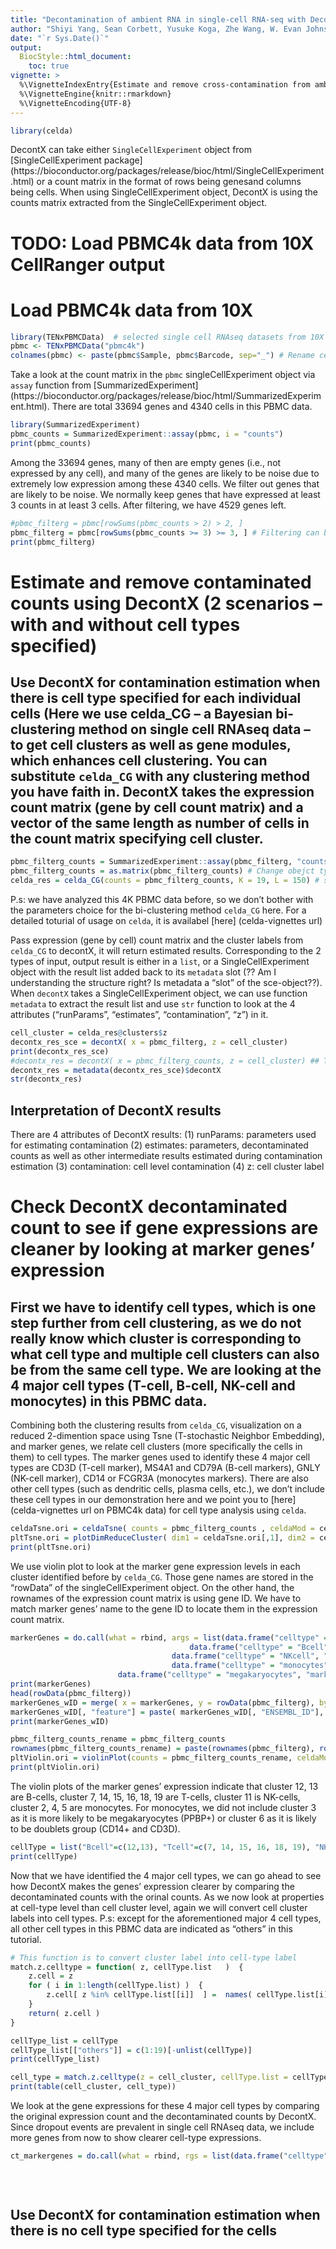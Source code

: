 ```yaml
---
title: "Decontamination of ambient RNA in single-cell RNA-seq with DecontX on 10X PBMC4k data" 
author: "Shiyi Yang, Sean Corbett, Yusuke Koga, Zhe Wang, W. Evan Johnson, Masanao Yajima, Joshua D. Campbell"
date: "`r Sys.Date()`"
output:
  BiocStyle::html_document:
    toc: true
vignette: >
  %\VignetteIndexEntry{Estimate and remove cross-contamination from ambient RNA for scRNA-seq data with DecontX}
  %\VignetteEngine{knitr::rmarkdown}
  %\VignetteEncoding{UTF-8}
---
```



```r
library(celda)
```

DecontX can take either `SingleCellExperiment` object from [SingleCellExperiment package] (https://bioconductor.org/packages/release/bioc/html/SingleCellExperiment.html) or a count matrix in the format of rows being genesand columns being cells. When using SingleCellExperiment object, DecontX is using the counts matrix extracted from the SingleCellExperiment object. 

# TODO: Load PBMC4k data from 10X CellRanger output
# Load PBMC4k data from 10X
```r
library(TENxPBMCData)  # selected single cell RNAseq datasets from 10X Genomics
pbmc <- TENxPBMCData("pbmc4k")
colnames(pbmc) <- paste(pbmc$Sample, pbmc$Barcode, sep="_") # Rename cells
```

Take a look at the count matrix in the `pbmc` singleCellExperiment object via `assay` function from [SummarizedExperiment] (https://bioconductor.org/packages/release/bioc/html/SummarizedExperiment.html). There are total 33694 genes and 4340 cells in this PBMC data.
```r
library(SummarizedExperiment)
pbmc_counts = SummarizedExperiment::assay(pbmc, i = "counts")
print(pbmc_counts)
```

Among the 33694 genes, many of then are empty genes (i.e., not expressed by any cell), and many of the genes are likely to be noise due to extremely low expression among these 4340 cells.
We filter out genes that are likely to be noise. We normally keep genes that have expressed at least 3 counts in at least 3 cells.
After filtering, we have 4529 genes left.
```r
#pbmc_filterg = pbmc[rowSums(pbmc_counts > 2) > 2, ] 
pbmc_filterg = pbmc[rowSums(pbmc_counts >= 3) >= 3, ] # Filtering can be applied directly on SingleCellExperiment object 
print(pbmc_filterg)
```



# Estimate and remove contaminated counts using DecontX (2 scenarios -- with and without cell types specified)
## Use DecontX for contamination estimation when there is cell type specified for each individual cells (Here we use celda_CG -- a Bayesian bi-clustering method on single cell RNAseq data -- to get cell clusters as well as gene modules, which enhances cell clustering. You can substitute `celda_CG` with any clustering method you have faith in. DecontX takes the expression count matrix (gene by cell count matrix) and a vector of the same length as number of cells in the count matrix specifying cell cluster. 
```r
pbmc_filterg_counts = SummarizedExperiment::assay(pbmc_filterg, "counts")
pbmc_filterg_counts = as.matrix(pbmc_filterg_counts) # Change obejct type as basic matrix to pass into celda::celda_CG
celda_res = celda_CG(counts = pbmc_filterg_counts, K = 19, L = 150) # specify number of cell clusters being K=19, number of gnee modules being L=150
```
P.s: we have analyzed this 4K PBMC data before, so we don't bother with the parameters choice for the bi-clustering method `celda_CG` here. For a detailed toturial of usage on `celda`, it is availabel [here] (celda-vignettes url) 



Pass expression (gene by cell) count matrix and the cluster labels from `celda_CG` to decontX, it will return estimated results. Corresponding to the 2 types of input, output result is either in a `list`, or a SingleCellExperiment object with the result list added back to its `metadata` slot (?? Am I understanding the structure right? Is metadata a "slot" of the sce-object??). When `decontX` takes a SingleCellExperiment object, we can use function `metadata` to extract the result list and use `str` function to look at the 4 attributes ("runParams", "estimates", "contamination", "z") in it.
```r
cell_cluster = celda_res@clusters$z 
decontx_res_sce = decontX( x = pbmc_filterg, z = cell_cluster) 
print(decontx_res_sce)
#decontx_res = decontX( x = pbmc_filterg_counts, z = cell_cluster) ## This works too. Difference is that the output is a list rathen than being a SingleCellExperiment object
decontx_res = metadata(decontx_res_sce)$decontX
str(decontx_res)
```


## Interpretation of DecontX results
There are 4 attributes of DecontX results: 
(1) runParams: parameters used for estimating contamination
(2) estimates: parameters, decontaminated counts as well as other intermediate results estimated during contamination estimation
(3) contamination: cell level contamination
(4) z: cell cluster label 


# Check DecontX decontaminated count to see if gene expressions are cleaner by looking at marker genes' expression
## First we have to identify cell types, which is one step further from cell clustering, as we do not really know which cluster is corresponding to what cell type and multiple cell clusters can also be from the same cell type. We are looking at the 4 major cell types (T-cell, B-cell, NK-cell and monocytes) in this PBMC data.
Combining both the clustering results from `celda_CG`, visualization on a reduced 2-dimention space using Tsne (T-stochastic Neighbor Embedding), and marker genes, we relate cell clusters (more specifically the cells in them) to cell types. The marker genes used to identify these 4 major cell types are CD3D (T-cell marker), MS4A1 and CD79A (B-cell markers), GNLY (NK-cell marker), CD14 or FCGR3A (monocytes markers). There are also other cell types (such as dendritic cells, plasma cells, etc.), we don't include these cell types in our demonstration here and we point you to [here] (celda-vignettes url on PBMC4k data) for cell type analysis using `celda`.
```r
celdaTsne.ori = celdaTsne( counts = pbmc_filterg_counts , celdaMod = celda_res ) 
pltTsne.ori = plotDimReduceCluster( dim1 = celdaTsne.ori[,1], dim2 = celdaTsne.ori[, 2], cluster = cell_cluster, labelClusters = T)
print(pltTsne.ori)
```

We use violin plot to look at the marker gene expression levels in each cluster identified before by `celda_CG`. Those gene names are stored in the "rowData" of the singleCellExperiment object. On the other hand, the rownames of the expression count matrix is using gene ID. We have to match marker genes' name to the gene ID to locate them in the expression count matrix.
```r
markerGenes = do.call(what = rbind, args = list(data.frame("celltype" = "Tcell", "markergenes"=c("CD3D" )), 
		                                data.frame("celltype" = "Bcell", "markergenes"=c("MS4A1", "CD79A")),
			                        data.frame("celltype" = "NKcell", "markergenes"=c("GNLY")),
			                        data.frame("celltype" = "monocytes", "markergenes"=c("CD14", "FCGR3A")),
						data.frame("celltype" = "megakaryocytes", "markergenes"=c("PPBP"))))
print(markerGenes)
head(rowData(pbmc_filterg))
markerGenes_wID = merge( x = markerGenes, y = rowData(pbmc_filterg), by.x = "markergenes", by.y = "Symbol")
markerGenes_wID[, "feature"] = paste( markerGenes_wID[, "ENSEMBL_ID"], markerGenes_wID[, "markergenes"], sep = "_")
print(markerGenes_wID)

pbmc_filterg_counts_rename = pbmc_filterg_counts
rownames(pbmc_filterg_counts_rename) = paste(rownames(pbmc_filterg), rowData(pbmc_filterg)[, "Symbol"], sep = "_")
pltViolin.ori = violinPlot(counts = pbmc_filterg_counts_rename, celdaMod=celda_res, features = markerGenes_wID[, "feature"])
print(pltViolin.ori)
```

The violin plots of the marker genes' expression indicate that cluster 12, 13 are B-cells, cluster 7, 14, 15, 16, 18, 19 are T-cells, cluster 11 is NK-cells, cluster 2, 4, 5 are monocytes. For monocytes, we did not include cluster 3 as it is more likely to be megakaryocytes (PPBP+) or cluster 6 as it is likely to be doublets group (CD14+ and CD3D).
```r
cellType = list("Bcell"=c(12,13), "Tcell"=c(7, 14, 15, 16, 18, 19), "NKcell"=c(11), "monocytes"=c(2, 4, 5))
print(cellType)
```

Now that we have identified the 4 major cell types, we can go ahead to see how DecontX makes the genes' expression clearer by comparing the decontaminated counts with the orinal counts. As we now look at properties at cell-type level than cell cluster level, again we will convert cell cluster labels into cell types. P.s: except for the aforementioned major 4 cell types, all other cell types in this PBMC data are indicated as "others" in this tutorial.
```r
# This function is to convert cluster label into cell-type label
match.z.celltype = function( z, cellType.list   )  { 
    z.cell = z
    for ( i in 1:length(cellType.list) )  { 
        z.cell[ z %in% cellType.list[[i]]  ] =  names( cellType.list[i] ) 
    }
    return( z.cell ) 
}

cellType_list = cellType
cellType_list[["others"]] = c(1:19)[-unlist(cellType)]
print(cellType_list)

cell_type = match.z.celltype(z = cell_cluster, cellType.list = cellType_list)
print(table(cell_cluster, cell_type))
```

We look at the gene expressions for these 4 major cell types by comparing the original expression count and the decontaminated counts by DecontX. Since dropout events are prevalent in single cell RNAseq data, we include more genes from now to show clearer cell-type expressions.
```r
ct_markergenes = do.call(what = rbind, rgs = list(data.frame("celltype" = "Tcell", "markergenes"=c("CD3D", "CD3E")),
																									data.frame("celltype" = "Bcell", "markergenes"=c("MS4A1", "CD79A", "CD79B")),
																									data.frame("celltype" = "NKcell", "markergenes"=c("GNLY")),
																									data.frame("celltype" = "monocytes", "markergenes"=c("LYZ", "SA100A8", "SA100A9"))))

```


## Use DecontX for contamination estimation when there is no cell type specified for the cells





